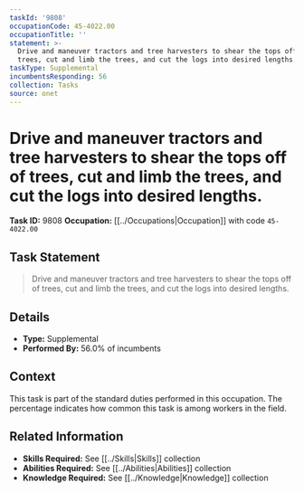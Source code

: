 ```yaml
---
taskId: '9808'
occupationCode: 45-4022.00
occupationTitle: ''
statement: >-
  Drive and maneuver tractors and tree harvesters to shear the tops off of
  trees, cut and limb the trees, and cut the logs into desired lengths.
taskType: Supplemental
incumbentsResponding: 56
collection: Tasks
source: onet
---
```

# Drive and maneuver tractors and tree harvesters to shear the tops off of trees, cut and limb the trees, and cut the logs into desired lengths.

**Task ID:** 9808
**Occupation:** [[../Occupations|Occupation]] with code `45-4022.00`

## Task Statement

> Drive and maneuver tractors and tree harvesters to shear the tops off of trees, cut and limb the trees, and cut the logs into desired lengths.

## Details

- **Type:** Supplemental
- **Performed By:** 56.0% of incumbents

## Context

This task is part of the standard duties performed in this occupation. The percentage indicates how common this task is among workers in the field.

## Related Information

- **Skills Required:** See [[../Skills|Skills]] collection
- **Abilities Required:** See [[../Abilities|Abilities]] collection
- **Knowledge Required:** See [[../Knowledge|Knowledge]] collection

